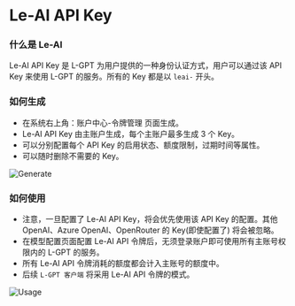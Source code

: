 # Le-AI API Key

### 什么是 Le-AI

Le-AI API Key 是 L-GPT 为用户提供的一种身份认证方式，用户可以通过该 API Key 来使用 L-GPT 的服务。所有的 Key 都是以 `leai-` 开头。

### 如何生成

- 在系统右上角：账户中心-令牌管理 页面生成。
- Le-AI API Key 由主账户生成，每个主账户最多生成 3 个 Key。
- 可以分别配置每个 API Key 的启用状态、额度限制，过期时间等属性。
- 可以随时删除不需要的 Key。

![Generate](/api-key-configure/le-ai/1-zh-CN.png)

### 如何使用

- <div className="text-rose-500 font-bold">
    注意，一旦配置了 Le-AI API Key，将会优先使用该 API Key 的配置。其他
    OpenAI、Azure OpenAI、OpenRouter 的 Key(即使配置了) 将会被忽略。
  </div>
- 在模型配置页面配置 Le-AI API 令牌后，无须登录账户即可使用所有主账号权限内的 L-GPT 的服务。
- 所有 Le-AI API 令牌消耗的额度都会计入主账号的额度中。
- 后续 `L-GPT 客户端` 将采用 Le-AI API 令牌的模式。

![Usage](/api-key-configure/le-ai/2-zh-CN.png)
